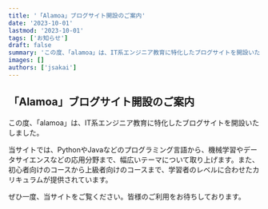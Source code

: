 ```yaml
---
title: '「Alamoa」ブログサイト開設のご案内'
date: '2023-10-01'
lastmod: '2023-10-01'
tags: ['お知らせ']
draft: false
summary: 'この度、「alamoa」は、IT系エンジニア教育に特化したブログサイトを開設いたしました。'
images: []
authors: ['jsakai']
---
```


## 「Alamoa」ブログサイト開設のご案内

この度、「alamoa」は、IT系エンジニア教育に特化したブログサイトを開設いたしました。

当サイトでは、PythonやJavaなどのプログラミング言語から、機械学習やデータサイエンスなどの応用分野まで、幅広いテーマについて取り上げます。また、初心者向けのコースから上級者向けのコースまで、学習者のレベルに合わせたカリキュラムが提供されています。

ぜひ一度、当サイトをご覧ください。皆様のご利用をお待ちしております。
